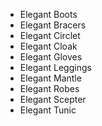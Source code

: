 - <WowHeadItem id="10211">Elegant Boots</WowHeadItem>
- <WowHeadItem id="10213">Elegant Bracers</WowHeadItem>
- <WowHeadItem id="10219">Elegant Circlet</WowHeadItem>
- <WowHeadItem id="10212">Elegant Cloak</WowHeadItem>
- <WowHeadItem id="10214">Elegant Gloves</WowHeadItem>
- <WowHeadItem id="10217">Elegant Leggings</WowHeadItem>
- <WowHeadItem id="10210">Elegant Mantle</WowHeadItem>
- <WowHeadItem id="10215">Elegant Robes</WowHeadItem>
- <WowHeadItem id="15940">Elegant Scepter</WowHeadItem>
- <WowHeadItem id="10218">Elegant Tunic</WowHeadItem>